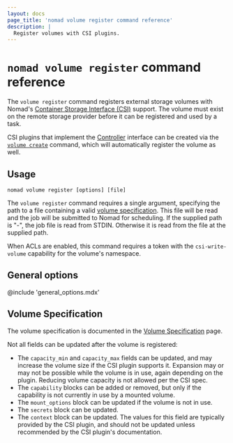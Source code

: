 ```yaml
---
layout: docs
page_title: 'nomad volume register command reference'
description: |
  Register volumes with CSI plugins.
---
```


# `nomad volume register` command reference

The `volume register` command registers external storage volumes with Nomad's
[Container Storage Interface (CSI)][csi] support. The volume must exist on the
remote storage provider before it can be registered and used by a task.

CSI plugins that implement the [Controller][csi_plugins_internals] interface
can be created via the [`volume create`] command, which will automatically
register the volume as well.

## Usage

```plaintext
nomad volume register [options] [file]
```

The `volume register` command requires a single argument, specifying the path
to a file containing a valid [volume specification][volume_specification]. This
file will be read and the job will be submitted to Nomad for scheduling. If the
supplied path is "-", the job file is read from STDIN. Otherwise it is read
from the file at the supplied path.

When ACLs are enabled, this command requires a token with the
`csi-write-volume` capability for the volume's namespace.

## General options

@include 'general_options.mdx'

## Volume Specification

<!--
Redirection rules are applied server-side, so we can't redirect these sections
that used to be located in this page since they use URL fragments. Creating
these hidden anchors will at least point users to the new page, although not to
the exact section.
-->

<span id="volume-specification-parameters" />
<span id="id" />
<span id="namespace-1" />
<span id="name" />
<span id="type" />
<span id="external_id" />
<span id="plugin_id" />
<span id="capability" />
<span id="access_mode" />
<span id="attachment_mode" />
<span id="mount_options" />
<span id="fs_type" />
<span id="mount_flags" />
<span id="topology_request" />
<span id="secrets" />
<span id="parameters" />
<span id="context" />
<span id="topology_request-parameters" />
<span id="segments" />
<span id="unused-fields" />

The volume specification is documented in the [Volume
Specification][volume_specification] page.

Not all fields can be updated after the volume is registered:

* The `capacity_min` and `capacity_max` fields can be updated, and may increase
  the volume size if the CSI plugin supports it. Expansion may or may not be
  possible while the volume is in use, again depending on the plugin.
  Reducing volume capacity is not allowed per the CSI spec.
* The `capability` blocks can be added or removed, but only if the capability is
  not currently in use by a mounted volume.
* The `mount_options` block can be updated if the volume is not in use.
* The `secrets` block can be updated.
* The `context` block can be updated. The values for this field are typically
  provided by the CSI plugin, and should not be updated unless recommended by
  the CSI plugin's documentation.

[csi]: https://github.com/container-storage-interface/spec
[csi_plugins_internals]: /nomad/docs/concepts/plugins/csi#csi-plugins
[volume_specification]: /nomad/docs/other-specifications/volume
[`volume create`]: /nomad/docs/commands/volume/create
